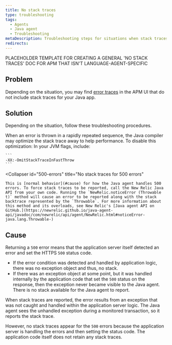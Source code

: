 ```yaml
---
title: No stack traces 
type: troubleshooting
tags:
  - Agents
  - Java agent
  - Troubleshooting
metaDescription: Troubleshooting steps for situations when stack traces are missing for error traces with your New Relic Java app.
redirects:
---
```


PLACEHOLDER TEMPLATE FOR CREATING A GENERAL 'NO STACK TRACES' DOC FOR APM THAT ISN'T LANGUAGE-AGENT-SPECIFIC 

## Problem

Depending on the situation, you may find [error traces](/docs/apm/applications-menu/error-analytics/error-analytics-manage-error-traces) in the APM UI that do not include stack traces for your Java app.

## Solution

Depending on the situation, follow these troubleshooting procedures.

<CollapserGroup>
  <Collapser
    id="repeated-errors"
    title="No stack traces for rapidly repeated errors"
  >
    When an error is thrown in a rapidly repeated sequence, the Java compiler may optimize the stack trace away to help performance. To disable this optimization: In your JVM flags, include:

    ```
    -XX:-OmitStackTraceInFastThrow
    ```
  </Collapser>

  <Collapser
    id="500-errors"
    title="No stack traces for 500 errors"
  >
    This is [normal behavior](#cause) for how the Java agent handles 500 errors. To force stack traces to be reported, call the New Relic Java API from your own code. Running the `NewRelic.noticeError (Throwable t)` method will cause an error to be reported along with the stack backtrace represented by the `Throwable`. For more information about this method and its overloads, see New Relic's [Java agent API on GitHub.](https://newrelic.github.io/java-agent-api/javadoc/com/newrelic/api/agent/NewRelic.html#noticeError-java.lang.Throwable-)
  </Collapser>
</CollapserGroup>

## Cause

Returning a `500` error means that the application server itself detected an error and set the HTTPS `500` status code.

* If the error condition was detected and handled by application logic, there was no exception object and thus, no stack.
* If there was an exception object at some point, but it was handled internally by the application code that set the `500` status on the response, then the exception never became visible to the Java agent. There is no stack available for the Java agent to report.

When stack traces are reported, the error results from an exception that was not caught and handled within the application server logic. The Java agent sees the unhandled exception during a monitored transaction, so it reports the stack trace.

However, no stack traces appear for the `500` errors because the application server is handling the errors and then setting the status code. The application code itself does not retain any stack traces.
